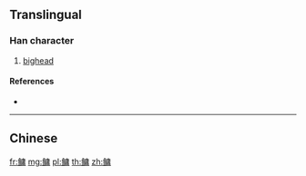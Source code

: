 {{character info/new}}
{{also|鱅}}
==Translingual==

===Han character===
{{Han char|rn=195|rad=鱼|as=11|sn=19|four=|canj=NMILB}}

# [[bighead]]

====References====
* {{Han ref|kx=1480.511|hdz=74711.090|uh=9CD9|ud=40153}}

----

==Chinese==
{{zh-see|鱅}}

[[fr:鳙]]
[[mg:鳙]]
[[pl:鳙]]
[[th:鳙]]
[[zh:鳙]]